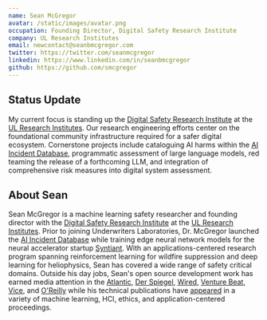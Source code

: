 ```yaml
---
name: Sean McGregor
avatar: /static/images/avatar.png
occupation: Founding Director, Digital Safety Research Institute
company: UL Research Institutes
email: newcontact@seanbmcgregor.com
twitter: https://twitter.com/seanmcgregor
linkedin: https://www.linkedin.com/in/seanbmcgregor
github: https://github.com/smcgregor
---
```


## Status Update

My current focus is standing up the [Digital Safety Research Institute](https://dsri.org/) at the [UL Research Institutes](https://ul.org/). Our research engineering efforts center on the foundational community infrastructure required for a safer digital ecosystem. Cornerstone projects include cataloguing AI harms within the [AI Incident Database](https://incidentdatabase.ai/), programmatic assessment of large language models, red teaming the release of a forthcoming LLM, and integration of comprehensive risk measures into digital system assessment.

## About Sean

Sean McGregor is a machine learning safety researcher and founding director with the [Digital Safety Research Institute](https://dsri.org/) at the [UL Research Institutes](https://ul.org/). Prior to joining Underwriters Laboratories, Dr. McGregor launched the [AI Incident Database](https://incidentdatabase.ai/) while training edge neural network models for the neural accelerator startup [Syntiant](https://www.syntiant.com/). With an applications-centered research program spanning reinforcement learning for wildfire suppression and deep learning for heliophysics, Sean has covered a wide range of safety critical domains. Outside his day jobs, Sean's open source development work has earned media attention in the [Atlantic](https://www.theatlantic.com/technology/archive/2012/04/a-privacy-manifesto-in-code-what-if-your-emails-never-went-to-gmail-and-twitter-couldnt-see-your-tweets/255414/), [Der Spiegel](https://www.spiegel.de/netzwelt/web/datenschutz-projekt-privly-hier-liest-facebook-nicht-mit-a-825950.html), [Wired](https://www.wired.com/story/artificial-intelligence-hall-shame/), [Venture Beat](https://venturebeat.com/2021/01/15/the-ai-incident-database-wants-to-improve-the-safety-of-machine-learning/), [Vice](https://www.vice.com/en/article/m7agjq/this-database-is-finally-holding-ai-accountable), and [O'Reilly](http://radar.oreilly.com/2013/07/securing-user-content-in-the-javascriptable-web.html) while his technical publications have [appeared](/pages/vitae.html) in a variety of machine learning, HCI, ethics, and application-centered proceedings.
